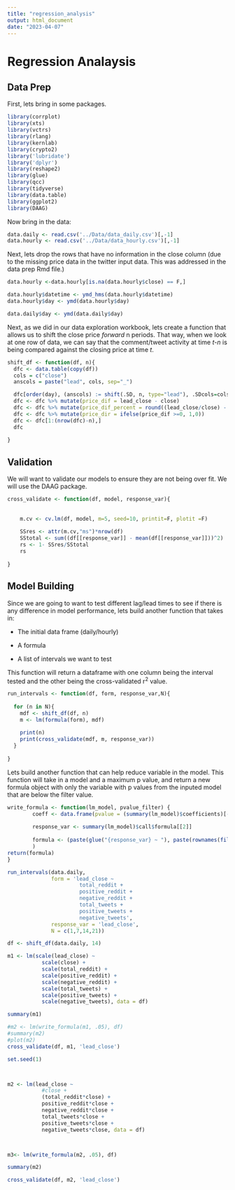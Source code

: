 ```yaml
---
title: "regression_analysis"
output: html_document
date: "2023-04-07"
---
```


# Regression Analaysis

## Data Prep

First, lets bring in some packages.

```r
library(corrplot)
library(xts)
library(vctrs)
library(rlang)
library(kernlab)
library(crypto2)
library('lubridate')
library('dplyr')
library(reshape2)
library(glue)
library(qcc)
library(tidyverse)
library(data.table)
library(ggplot2)
library(DAAG)
```

Now bring in the data:

```r
data.daily <- read.csv('../Data/data_daily.csv')[,-1]
data.hourly <- read.csv('../Data/data_hourly.csv')[,-1]
```

Next, lets drop the rows that have no information in the close column (due to the missing price data in the twitter input data. This was addressed in the data prep Rmd file.)

```r

data.hourly <-data.hourly[is.na(data.hourly$close) == F,]

data.hourly$datetime <- ymd_hms(data.hourly$datetime)
data.hourly$day <- ymd(data.hourly$day)

data.daily$day <- ymd(data.daily$day)
```

Next, as we did in our data exploration workbook, lets create a function that allows us to shift the close price *forward* n periods. That way, when we look at one row of data, we can say that the comment/tweet activity at time *t-n* is being compared against the closing price at time *t*.

```r
shift_df <- function(df, n){
  dfc <- data.table(copy(df))
  cols = c("close")
  anscols = paste("lead", cols, sep="_")

  dfc[order(day), (anscols) := shift(.SD, n, type="lead"), .SDcols=cols]
  dfc <- dfc %>% mutate(price_dif = lead_close - close)
  dfc <- dfc %>% mutate(price_dif_percent = round((lead_close/close) - 1,4))
  dfc <- dfc %>% mutate(price_dir = ifelse(price_dif >=0, 1,0))
  dfc <- dfc[1:(nrow(dfc)-n),]
  dfc
  
}

```

## Validation

We will want to validate our models to ensure they are not being over fit. We will use the DAAG package.

```r
cross_validate <- function(df, model, response_var){
  
      
    m.cv <- cv.lm(df, model, m=5, seed=10, printit=F, plotit =F)
    
    SSres <- attr(m.cv,"ms")*nrow(df)
    SStotal <- sum((df[[response_var]] - mean(df[[response_var]]))^2)
    rs <- 1- SSres/SStotal
    rs
  
}
```

## Model Building

Since we are going to want to test different lag/lead times to see if there is any difference in model performance, lets build another function that takes in:

-   The initial data frame (daily/hourly)

-   A formula

-   A list of intervals we want to test

This function will return a dataframe with one column being the interval tested and the other being the cross-validated r^2^ value.

```r
run_intervals <- function(df, form, response_var,N){
  
  for (n in N){
    mdf <- shift_df(df, n)
    m <- lm(formula(form), mdf)
    
    print(n)
    print(cross_validate(mdf, m, response_var))
  }
  
}

```

Lets build another function that can help reduce variable in the model. This function will take in a model and a maximum p value, and return a new formula object with only the variable with p values from the inputed model that are below the filter value.

```r
write_formula <- function(lm_model, pvalue_filter) {
        coeff <- data.frame(pvalue = (summary(lm_model)$coefficients)[-1,4])
        
        response_var <- summary(lm_model)$call$formula[[2]]
        
        formula <- (paste(glue("{response_var} ~ "), paste(rownames(filter(coeff, pvalue < pvalue_filter)), collapse = " + "))
        )
return(formula)
}
```

```r
run_intervals(data.daily,
              form = 'lead_close ~ 
                       total_reddit +
                       positive_reddit + 
                       negative_reddit + 
                       total_tweets +
                       positive_tweets +
                       negative_tweets',
              response_var = 'lead_close',
              N = c(1,7,14,21))

```

```r
df <- shift_df(data.daily, 14)

m1 <- lm(scale(lead_close) ~ 
           scale(close) + 
           scale(total_reddit) +
           scale(positive_reddit) + 
           scale(negative_reddit) + 
           scale(total_tweets) +
           scale(positive_tweets) +
           scale(negative_tweets), data = df)

summary(m1)

#m2 <- lm(write_formula(m1, .05), df)
#summary(m2)
#plot(m2)
cross_validate(df, m1, 'lead_close')
```

```r
set.seed(1)



m2 <- lm(lead_close ~ 
           #close + 
           (total_reddit*close) +
           positive_reddit*close + 
           negative_reddit*close + 
           total_tweets*close +
           positive_tweets*close +
           negative_tweets*close, data = df)



m3<- lm(write_formula(m2, .05), df)

summary(m2)

cross_validate(df, m2, 'lead_close')
```
